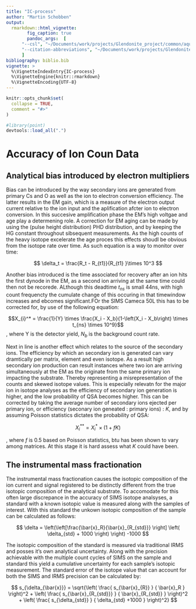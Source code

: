 ```yaml
---
title: "IC-process"
author: "Martin Schobben" 
output: 
  rmarkdown::html_vignette:
        fig_caption: true
        pandoc_args:  [
      "--csl", "~/Documents/work/projects/Glendonite_project/common/aquatic-microbial-ecology.csl",
      "--citation-abbreviations", "~/Documents/work/projects/Glendonite_project/common/abbreviations.json", "--filter", "~/.cabal/bin/pandoc-crossref"
      ]
bibliography: biblio.bib
vignette: >
  %\VignetteIndexEntry{IC-process}
  %\VignetteEngine{knitr::rmarkdown}
  %\VignetteEncoding{UTF-8}
---
```


```r
knitr::opts_chunk$set(
  collapse = TRUE,
  comment = "#>"
)
```

```r
#library(point)
devtools::load_all(".")
```

# Accuracy of Ion Coun Data


## Analytical bias introduced by electron multipliers

Bias can be introduced by the way secondary ions are generated from primary Cs and O as well as the ion to electron conversion efficiency. The latter results in the EM gain, which is a measure of the electron output current relative to the ion input and the aplification afcter ion to electron conversion. In this succesive amplification phase the EM's high voltgae and age play a determening role. A correction for EM aging can be made by using the (pulse height distribution) PHD distribution, and by keeping the HG constant throughout sibsequent measurements. As the high counts of the heavy isotope excelerate the age proces this effects shoudl be obvious from the isotope rate over time. As such equation is a way to monitor over time:

$$ \delta_t = \frac{R_t - R_{t1}}{R_{t1} }\times 10^3 $$


 
Another bias introduced is the time associated for recovery after an ion hits the first dynode in the EM, as a second ion arriving at the same time could then not be recorede. ALthough this deadtime $t_{ns}$ is small $44$ns, with high count frequencty the cumulate change of this occuring in that timewindow increases and ebcomes significant.FOr the SIMS Cameca 50L this has to be corrected for, by use of the following equation:

$$X_{i}^* = \frac{1}{Y} \times \frac{X_i - X_b}{1-\left(X_i - X_b\right) \times t_{ns} \times 10^9}$$
, where Y is the detector yield, $N_b$ is the background count rate.

Next in line is another effect which relates to the source of the secondary ions. The efficiency by which an secondary ion is generated can vary dramtically per matrix, element and even isotope. As a result high secondary ion production can result instances where two ion are arriving simultaneously at the EM as the originate from the same primary ion impacting the substrate. Thereby representing a misrepresentation of the counts and skewed isotope values. This is especially relevatn for the major ion in isotope analyses as the efficiency of secondary ion generation is higher, and the low probability of QSA becomes higher. This can be corrected by taking the average number of secondary ions ejected per primary ion, or efficiency (seconary ion geneated : primary ions) : $K$, and by assuming Poisson statistics dictates the probability of QSA:

$$X_i^{**} = X_i^{*} \times (1+fK)$$

, where $f$ is 0.5 based on Poisson statistics, btu has been shown to vary among matrices. At this stage it is hard assess what $K$ could have been.

## The instrumental mass fractionation

The instrumental mass fractionation causes the isotopic composition of the ion current and signal registered to be distinctly different from the true isotopic composition of the analytical substrate. To accomodate for this often large discrepance in the accuracy of SIMS isotope analsyses, a standard with a known isotopic value is measured along with the samples of interest. With this standard the unkown isotopic composition of the sample can be calculated as follows:

$$ \delta = \left(\left[\frac{\bar{x}_R}{\bar{x}_{R_{std}}}  \right] \left( \delta_{std} + 1000  \right) \right) -1000 $$

The isotopic composition of the standard is measured via traditional IRMS and posses it's own analytical uncertainty. Along with the precision achievable with the multiple count cycles of SIMS on the sample and standard this yield a cumulative uncertainty for each sample's isotopic measurement. The standard error of the isotope value that can account for both the SIMS and IRMS precision can be calculated by:

$$ s_{\delta_{\bar{x}}} = \sqrt{\left( \frac{ s_{\bar{x}_{R}} } { \bar{x}_R } \right)^2 + \left( \frac{ s_{\bar{x}_{R_{std}}}  } { \bar{x}_{R_{std}} } \right)^2 + \left( \frac{ s_{\delta_{std}} } { \delta_{std} +1000 } \right)^2} $$
